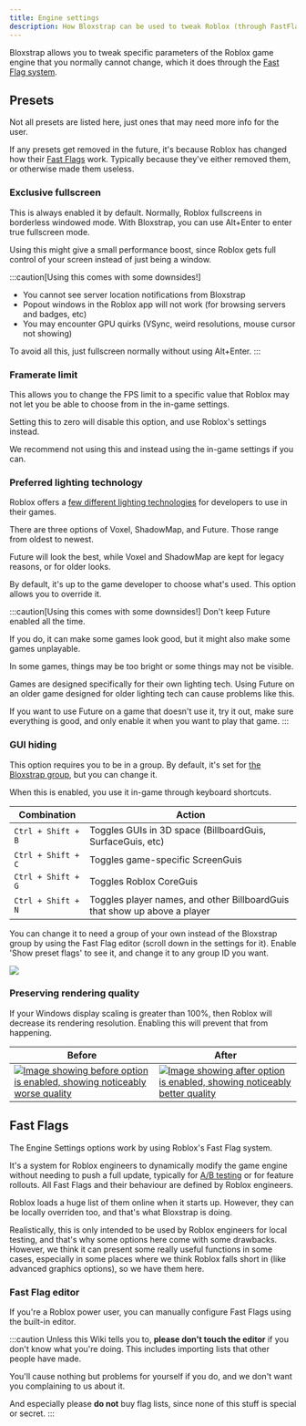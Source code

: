 ```yaml
---
title: Engine settings
description: How Bloxstrap can be used to tweak Roblox (through FastFlags)
---
```



Bloxstrap allows you to tweak specific parameters of the Roblox game engine that you normally cannot change, which it does through the [Fast Flag system](#fast-flags).

## Presets

Not all presets are listed here, just ones that may need more info for the user.

If any presets get removed in the future, it's because Roblox has changed how their [Fast Flags](#fast-flags) work. Typically because they've either removed them, or otherwise made them useless.

### Exclusive fullscreen

This is always enabled it by default. Normally, Roblox fullscreens in borderless windowed mode. With Bloxstrap, you can use Alt+Enter to enter true fullscreen mode.

Using this might give a small performance boost, since Roblox gets full control of your screen instead of just being a window.

:::caution[Using this comes with some downsides!]
- You cannot see server location notifications from Bloxstrap
- Popout windows in the Roblox app will not work (for browsing servers and badges, etc)
- You may encounter GPU quirks (VSync, weird resolutions, mouse cursor not showing)

To avoid all this, just fullscreen normally without using Alt+Enter.
:::

### Framerate limit

This allows you to change the FPS limit to a specific value that Roblox may not let you be able to choose from in the in-game settings.

Setting this to zero will disable this option, and use Roblox's settings instead.

We recommend not using this and instead using the in-game settings if you can.

### Preferred lighting technology

Roblox offers a [few different lighting technologies](https://create.roblox.com/docs/reference/engine/enums/Technology) for developers to use in their games. 

There are three options of Voxel, ShadowMap, and Future. Those range from oldest to newest.

Future will look the best, while Voxel and ShadowMap are kept for legacy reasons, or for older looks.

By default, it's up to the game developer to choose what's used. This option allows you to override it.

:::caution[Using this comes with some downsides!]
Don't keep Future enabled all the time.

If you do, it can make some games look good, but it might also make some games unplayable.

In some games, things may be too bright or some things may not be visible. 

Games are designed specifically for their own lighting tech. Using Future on an older game designed for older lighting tech can cause problems like this.

If you want to use Future on a game that doesn't use it, try it out, make sure everything is good, and only enable it when you want to play that game.
:::

### GUI hiding

This option requires you to be in a group. By default, it's set for [the Bloxstrap group](https://www.roblox.com/communities/32380007/Bloxstrap#!/about), but you can change it.

When this is enabled, you use it in-game through keyboard shortcuts.

| Combination | Action |
| ----------- | ------ |
| `Ctrl + Shift + B` | Toggles GUIs in 3D space (BillboardGuis, SurfaceGuis, etc) |
| `Ctrl + Shift + C` | Toggles game-specific ScreenGuis |
| `Ctrl + Shift + G` | Toggles Roblox CoreGuis |
| `Ctrl + Shift + N` | Toggles player names, and other BillboardGuis that show up above a player |

You can change it to need a group of your own instead of the Bloxstrap group by using the Fast Flag editor (scroll down in the settings for it). Enable 'Show preset flags' to see it, and change it to any group ID you want.

![](../../../../assets/wiki/fflag-guihide.png)

### Preserving rendering quality

If your Windows display scaling is greater than 100%, then Roblox will decrease its rendering resolution. Enabling this will prevent that from happening.

| Before | After |
| ------ | ----- |
| [![Image showing before option is enabled, showing noticeably worse quality](/assets/wiki/fflag-dpi-before.jpg)](/assets/wiki/fflag-dpi-before.jpg) | [![Image showing after option is enabled, showing noticeably better quality](/assets/wiki/fflag-dpi-after.jpg)](/assets/wiki/fflag-dpi-after.jpg) |

<Badge text="Click image to enlarge" variant="tip" />

## Fast Flags

The Engine Settings options work by using Roblox's Fast Flag system. 

It's a system for Roblox engineers to dynamically modify the game engine without needing to push a full update, typically for [A/B testing](https://en.wikipedia.org/wiki/A/B_testing) or for feature rollouts. All Fast Flags and their behaviour are defined by Roblox engineers.

Roblox loads a huge list of them online when it starts up. However, they can be locally overriden too, and that's what Bloxstrap is doing. 

Realistically, this is only intended to be used by Roblox engineers for local testing, and that's why some options here come with some drawbacks. However, we think it can present some really useful functions in some cases, especially in some places where we think Roblox falls short in (like advanced graphics options), so we have them here.

### Fast Flag editor

If you're a Roblox power user, you can manually configure Fast Flags using the built-in editor.

:::caution
Unless this Wiki tells you to, **please don't touch the editor** if you don't know what you're doing. This includes importing lists that other people have made. 

You'll cause nothing but problems for yourself if you do, and we don't want you complaining to us about it.

And especially please **do not** buy flag lists, since none of this stuff is special or secret.
:::